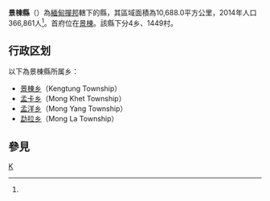 {{Infobox settlement
|native_name = {{lang|my|ကျိုင်းတုံခရိုင်}}
|official_name = 景棟縣
|settlement_type = [[撣邦|撣邦]]行政區
|image_skyline = 
|image_map = 
|map_caption = 
|subdivision_type       = 國家
|subdivision_name       = {{flag|Myanmar}}
|subdivision_type1      = 省邦
|subdivision_name1      = [[撣邦|撣邦]]
|subdivision_type2      = 首府
|subdivision_name2      = [[景棟|景棟]]
|unit_pref = 
|area_total_km2 = 10,688.0
|population_as_of = 2014
|population_footnotes =<ref name="citypopulation">[http://www.citypopulation.de/php/myanmar-admin.php MYANMAR: Administrative Division]. Citypopulation. 2015-11-13</ref>
|population = 366,861
|population_density_km2 = 34.32
|latNS = N
|latd = 21
|latm = 35
|lats = 00
|longEW = E
|longd = 99
|longm = 35
|longs = 00
|coordinates_display = inline,title
|coordinates_region = MM
|pushpin_map = Burma
|elevation_footnotes    = <ref>[[Google_Earth|Google Earth]]</ref> 
|elevation_ft = 
|elevation_m = 807
|timezone = [[Myanmar_Standard_Time|MST]]
|utc_offset = +6:30
|website =
}}

'''景棟縣'''（{{lang-my|ကျိုင်းတုံခရိုင်}}）為[[緬甸|緬甸]][[撣邦|撣邦]]轄下的縣，其區域面積為10,688.0平方公里，2014年人口366,861人<ref name="citypopulation"/>。首府位在[[景棟|景棟]]。該縣下分4乡、1449村。

==行政区划==
以下為景棟縣所属乡：
*[[景棟乡|景棟乡]]（Kengtung Township）
*[[孟卡乡|孟卡乡]]（Mong Khet Township）
*[[孟洋乡|孟洋乡]]（Mong Yang Township）
*[[缅甸掸邦东部第四特区|勐拉乡]]（Mong La Township）

==參見==
{{Reflist}}

<!--{{Shan State|state=collapsed}}-->
{{緬甸縣份|state=collapsed}}

[[Category:撣邦縣份|K]]

{{Myanmar-stub}}